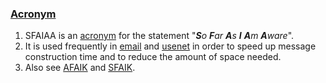 ===[[Wiktionary:List of acronyms and abbreviations|Acronym]]===



# SFAIAA is an [[acronym]] for the statement "'''''S'''o '''F'''ar '''A'''s '''I''' '''A'''m '''A'''ware''".  
# It is used frequently in [[email]] and [[usenet]] in order to speed up message construction time and to reduce the amount of space needed.
# Also see [[AFAIK]] and [[SFAIK]].